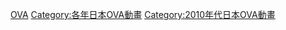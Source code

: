 {{Animanga by year category header|日本OVA動畫|201|4|overview=no}}

[[Category:2014年日本動畫作品|OVA]]
[[Category:各年日本OVA動畫|Category:各年日本OVA動畫]]
[[Category:2010年代日本OVA動畫|Category:2010年代日本OVA動畫]]